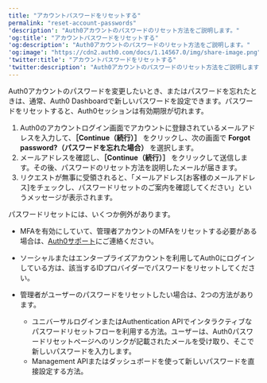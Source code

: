 ```yaml
---
title: "アカウントパスワードをリセットする"
permalink: "reset-account-passwords"
'description': "Auth0アカウントのパスワードのリセット方法をご説明します。"
'og:title': "アカウントパスワードをリセットする"
'og:description': "Auth0アカウントのパスワードのリセット方法をご説明します。"
'og:image': "https://cdn2.auth0.com/docs/1.14567.0/img/share-image.png"
'twitter:title': "アカウントパスワードをリセットする"
'twitter:description': "Auth0アカウントのパスワードのリセット方法をご説明します。"
---
```


Auth0アカウントのパスワードを変更したいとき、またはパスワードを忘れたときは、通常、<Tooltip data-tooltip-id="react-containers-DefinitionTooltip-0" href="/docs/ja-jp/glossary?term=auth0-dashboard" tip="Auth0 Dashboard: サービスを構成するためのAuth0の主製品。" cta="用語集の表示">Auth0 Dashboard</Tooltip>で新しいパスワードを設定できます。パスワードをリセットすると、Auth0セッションは有効期限が切れます。

1. Auth0のアカウントログイン画面でアカウントに登録されているメールアドレスを入力して、**［Continue（続行）］** をクリックし、次の画面で **Forgot password?（パスワードを忘れた場合）** を選択します。
2. メールアドレスを確認し、**［Continue（続行）］** をクリックして送信します。その後、パスワードのリセット方法を説明したメールが届きます。
3. リクエストが無事に受領されると、「メールアドレス[お客様のメールアドレス]をチェックし、パスワードリセットのご案内を確認してください」というメッセージが表示されます。

パスワードリセットには、いくつか例外があります。

* <Tooltip data-tooltip-id="react-containers-DefinitionTooltip-0" href="/docs/ja-jp/glossary?term=multifactor-authentication" tip="多要素認証（MFA）: ユーザー名とパスワードに加えて、SMS経由のコードなどの要素を使用するユーザー認証プロセス。" cta="用語集の表示">MFA</Tooltip>を有効にしていて、管理者アカウントのMFAをリセットする必要がある場合は、[Auth0サポート](https://support.auth0.com)にご連絡ください。
* ソーシャルまたはエンタープライズアカウントを利用してAuth0にログインしている方は、該当するIDプロバイダーでパスワードをリセットしてください。
* 管理者がユーザーのパスワードをリセットしたい場合は、2つの方法があります。

  + ユニバーサルログインまたはAuthentication APIでインタラクティブなパスワードリセットフローを利用する方法。ユーザーは、Auth0パスワードリセットページへのリンクが記載されたメールを受け取り、そこで新しいパスワードを入力します。
  + Management APIまたはダッシュボードを使って新しいパスワードを直接設定する方法。